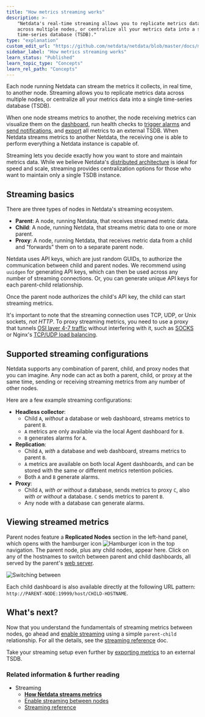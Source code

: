```yaml
---
title: "How metrics streaming works"
description: >- 
    "Netdata's real-time streaming allows you to replicate metrics data 
    across multiple nodes, or centralize all your metrics data into a single 
    time-series database (TSDB)."
type: "explanation"
custom_edit_url: "https://github.com/netdata/netdata/blob/master/docs/metrics-storage-management/how-streaming-works.md"
sidebar_label: "How metrics streaming works"
learn_status: "Published"
learn_topic_type: "Concepts"
learn_rel_path: "Concepts"
---
```



Each node running Netdata can stream the metrics it collects, in real time, to another node. Streaming allows you to
replicate metrics data across multiple nodes, or centralize all your metrics data into a single time-series database
(TSDB).

When one node streams metrics to another, the node receiving metrics can visualize them on the
[dashboard](/docs/nightly/operations/netdata-cloud-visualizations/interact-with-dashboards-and-charts), run health checks to [trigger
alarms](/docs/nightly/operations/alerts/view-active-health-alarms) and [send notifications](/docs/nightly/integrations/notify), and
[export](/docs/nightly/concepts/export-metrics-to-external-time-series-databases) all metrics to an external TSDB. When Netdata streams metrics to another
Netdata, the receiving one is able to perform everything a Netdata instance is capable of.

Streaming lets you decide exactly how you want to store and maintain metrics data. While we believe Netdata's
[distributed architecture](/docs/nightly/concepts/distributed-data-architecture) is ideal for speed and scale, streaming
provides centralization options for those who want to maintain only a single TSDB instance.

## Streaming basics

There are three types of nodes in Netdata's streaming ecosystem.

- **Parent**: A node, running Netdata, that receives streamed metric data.
- **Child**: A node, running Netdata, that streams metric data to one or more parent.
- **Proxy**: A node, running Netdata, that receives metric data from a child and "forwards" them on to a
  separate parent node.

Netdata uses API keys, which are just random GUIDs, to authorize the communication between child and parent nodes. We
recommend using `uuidgen` for generating API keys, which can then be used across any number of streaming connections.
Or, you can generate unique API keys for each parent-child relationship.

Once the parent node authorizes the child's API key, the child can start streaming metrics.

It's important to note that the streaming connection uses TCP, UDP, or Unix sockets, _not HTTP_. To proxy streaming
metrics, you need to use a proxy that tunnels [OSI layer 4-7
traffic](https://en.wikipedia.org/wiki/OSI_model#Layer_4:_Transport_Layer) without interfering with it, such as
[SOCKS](https://en.wikipedia.org/wiki/SOCKS) or Nginx's [TCP/UDP load
balancing](https://docs.nginx.com/nginx/admin-guide/load-balancer/tcp-udp-load-balancer/).

## Supported streaming configurations

Netdata supports any combination of parent, child, and proxy nodes that you can imagine. Any node can act as both a
parent, child, or proxy at the same time, sending or receiving streaming metrics from any number of other nodes.

Here are a few example streaming configurations:

- **Headless collector**: 
  - Child `A`, _without_ a database or web dashboard, streams metrics to parent `B`.
  - `A` metrics are only available via the local Agent dashboard for `B`.
  - `B` generates alarms for `A`.
- **Replication**: 
  - Child `A`, _with_ a database and web dashboard, streams metrics to parent `B`. 
  - `A` metrics are available on both local Agent dashboards, and can be stored with the same or different metrics
    retention policies.
  - Both `A` and `B` generate alarms.
- **Proxy**:
  - Child `A`, _with or without_ a database, sends metrics to proxy `C`, also _with or without_ a database. `C` sends
    metrics to parent `B`.
  - Any node with a database can generate alarms.

## Viewing streamed metrics

Parent nodes feature a **Replicated Nodes** section in the left-hand panel, which opens with the hamburger icon
![Hamburger icon](https://raw.githubusercontent.com/netdata/netdata-ui/master/src/components/icon/assets/hamburger.svg)
in the top navigation. The parent node, plus any child nodes, appear here. Click on any of the hostnames to switch
between parent and child dashboards, all served by the parent's [web server](/docs/nightly/references/configuration/web-server).

![Switching between
](https://user-images.githubusercontent.com/1153921/110043346-761ec000-7d04-11eb-8e58-77670ba39161.gif)

Each child dashboard is also available directly at the following URL pattern:
`http://PARENT-NODE:19999/host/CHILD-HOSTNAME`.

## What's next?

Now that you understand the fundamentals of streaming metrics between nodes, go ahead and [enable
streaming](/docs/nightly/setup/enable-streaming-between-nodes) using a simple `parent-child` relationship. For all
the details, see the [streaming reference](/docs/nightly/references/configuration/streaming-reference) doc.

Take your streaming setup even further by [exporting metrics](/docs/nightly/concepts/export-metrics-to-external-time-series-databases) to an external TSDB.

### Related information & further reading

- Streaming
  - **[How Netdata streams metrics](/docs/nightly/concepts/how-metrics-streaming-works)**
  - [Enable streaming between nodes](/docs/nightly/setup/enable-streaming-between-nodes)
  - [Streaming reference](/docs/nightly/references/configuration/streaming-reference)
